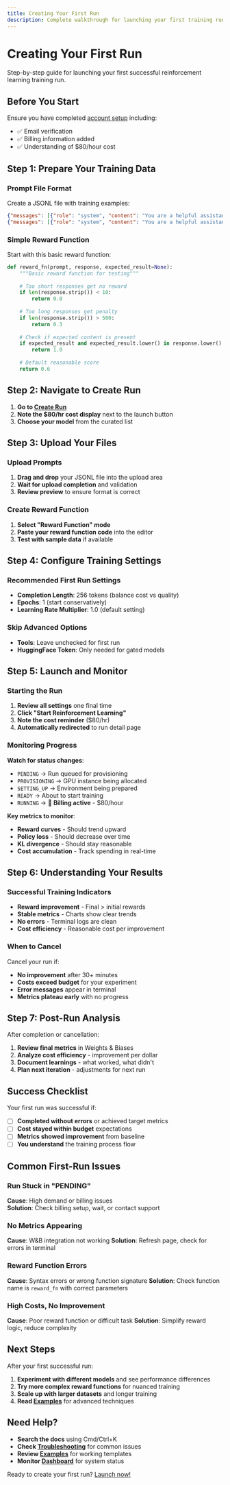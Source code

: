 ```yaml
---
title: Creating Your First Run
description: Complete walkthrough for launching your first training run on RunRL
---
```


# Creating Your First Run

Step-by-step guide for launching your first successful reinforcement learning training run.

## Before You Start

Ensure you have completed [account setup](/python/installation) including:

- ✅ Email verification
- ✅ Billing information added
- ✅ Understanding of $80/hour cost

## Step 1: Prepare Your Training Data

### Prompt File Format

Create a JSONL file with training examples:

```json
{"messages": [{"role": "system", "content": "You are a helpful assistant."}, {"role": "user", "content": "What is 2+2?"}], "expected_result": "4"}
{"messages": [{"role": "system", "content": "You are a helpful assistant."}, {"role": "user", "content": "Explain gravity"}], "expected_result": "A fundamental force"}
```

### Simple Reward Function

Start with this basic reward function:

```python
def reward_fn(prompt, response, expected_result=None):
    """Basic reward function for testing"""
    
    # Too short responses get no reward
    if len(response.strip()) < 10:
        return 0.0
        
    # Too long responses get penalty  
    if len(response.strip()) > 500:
        return 0.3
        
    # Check if expected content is present
    if expected_result and expected_result.lower() in response.lower():
        return 1.0
        
    # Default reasonable score
    return 0.6
```

## Step 2: Navigate to Create Run

1. **Go to [Create Run](https://runrl.com/runs/create)**
2. **Note the $80/hr cost display** next to the launch button
3. **Choose your model** from the curated list

## Step 3: Upload Your Files

### Upload Prompts
1. **Drag and drop** your JSONL file into the upload area
2. **Wait for upload completion** and validation
3. **Review preview** to ensure format is correct

### Create Reward Function
1. **Select "Reward Function" mode**
2. **Paste your reward function code** into the editor
3. **Test with sample data** if available

## Step 4: Configure Training Settings

### Recommended First Run Settings
- **Completion Length**: 256 tokens (balance cost vs quality)
- **Epochs**: 1 (start conservatively)
- **Learning Rate Multiplier**: 1.0 (default setting)

### Skip Advanced Options
- **Tools**: Leave unchecked for first run
- **HuggingFace Token**: Only needed for gated models

## Step 5: Launch and Monitor

### Starting the Run
1. **Review all settings** one final time
2. **Click "Start Reinforcement Learning"**
3. **Note the cost reminder** ($80/hr)
4. **Automatically redirected** to run detail page

### Monitoring Progress

**Watch for status changes**:
- `PENDING` → Run queued for provisioning
- `PROVISIONING` → GPU instance being allocated  
- `SETTING_UP` → Environment being prepared
- `READY` → About to start training
- `RUNNING` → 💸 **Billing active** - $80/hour

**Key metrics to monitor**:
- **Reward curves** - Should trend upward
- **Policy loss** - Should decrease over time  
- **KL divergence** - Should stay reasonable
- **Cost accumulation** - Track spending in real-time

## Step 6: Understanding Your Results

### Successful Training Indicators
- **Reward improvement** - Final > initial rewards
- **Stable metrics** - Charts show clear trends
- **No errors** - Terminal logs are clean
- **Cost efficiency** - Reasonable cost per improvement

### When to Cancel
Cancel your run if:
- **No improvement** after 30+ minutes
- **Costs exceed budget** for your experiment  
- **Error messages** appear in terminal
- **Metrics plateau early** with no progress

## Step 7: Post-Run Analysis

After completion or cancellation:

1. **Review final metrics** in Weights & Biases
2. **Analyze cost efficiency** - improvement per dollar
3. **Document learnings** - what worked, what didn't
4. **Plan next iteration** - adjustments for next run

## Success Checklist

Your first run was successful if:

- [ ] **Completed without errors** or achieved target metrics
- [ ] **Cost stayed within budget** expectations
- [ ] **Metrics showed improvement** from baseline
- [ ] **You understand** the training process flow

## Common First-Run Issues

### Run Stuck in "PENDING"
**Cause**: High demand or billing issues  
**Solution**: Check billing setup, wait, or contact support

### No Metrics Appearing  
**Cause**: W&B integration not working
**Solution**: Refresh page, check for errors in terminal

### Reward Function Errors
**Cause**: Syntax errors or wrong function signature
**Solution**: Check function name is `reward_fn` with correct parameters

### High Costs, No Improvement
**Cause**: Poor reward function or difficult task
**Solution**: Simplify reward logic, reduce complexity

## Next Steps

After your first successful run:

1. **Experiment with different models** and see performance differences
2. **Try more complex reward functions** for nuanced training
3. **Scale up with larger datasets** and longer training
4. **Read [Examples](/python/examples)** for advanced techniques

## Need Help?

- **Search the docs** using Cmd/Ctrl+K
- **Check [Troubleshooting](/python/troubleshooting)** for common issues  
- **Review [Examples](/python/examples)** for working templates
- **Monitor [Dashboard](https://runrl.com/dashboard)** for system status

Ready to create your first run? [Launch now!](https://runrl.com/runs/create)
